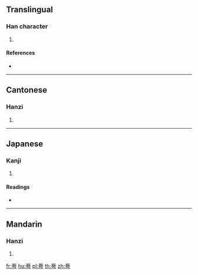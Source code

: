 {{character info/new}}
==Translingual==

===Han character===
{{Han char|rn=140|rad=艸|as=06|sn=12|four=44127|canj=TKMS}}

# {{defn|Han|sort=艸06}}

====References====
* {{Han ref|kx=1030.040|dkj=30933|dj=1489.010|hdz=53201.060|uh=8342|ud=33602|bh=D3A1|bd=54177}}

----

==Cantonese==

===Hanzi===
{{yue-hanzi|jyut=kwaa1|y=kwa1}}

# {{defn|lang=yue|sort=艸06}}

----

==Japanese==

===Kanji===
{{ja-kanji|grade=|rs=艸06}}

# {{defn|lang=ja|sort=艸06}}

====Readings====
* {{ja-readings|on=[[か]] (ka), [[け]] (ke), [[ふ]] (fu), [[く]] (ku)|kun=[[はな]] (hana)|nanori=}}

----

==Mandarin==

===Hanzi===
{{cmn-hanzi|pin=[[kuā]] ([[kua1]])|wg=k'ua<sup>1</sup>}}

# {{defn|lang=cmn|sort=艸06}}

[[fr:荂]]
[[hu:荂]]
[[pl:荂]]
[[th:荂]]
[[zh:荂]]